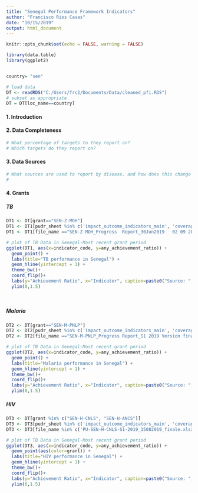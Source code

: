 ```yaml
---
title: "Senegal Performance Framework Indicators"
author: "Francisco Rios Casas"
date: "10/15/2019"
output: html_document
---
```


```r
knitr::opts_chunk$set(echo = FALSE, warning = FALSE)

library(data.table)
library(ggplot2)


country= "sen"

# load data
DT <- readRDS("C:/Users/frc2/Documents/Data/cleaned_pfi.RDS")
# subset as appropriate
DT = DT[loc_name==country]

```

#### 1. Introduction


#### 2. Data Completeness
```r
# What percentage of targets to they report on? 
# Which targets do they report on? 
```


#### 3. Data Sources
```r
# What sources are used to report by disease, and how does this change depending on target, result and verification?
# 
```


#### 4. Grants

##### TB
```r
DT1 <- DT[grant=="SEN-Z-MOH"]
DT1 <- DT1[pudr_sheet %in% c('impact_outcome_indicators_main', 'coverage_indicators_main')]
DT1 <- DT1[file_name =="SEN-Z-MOH_Progress  Report_30Jun2019   02 09 2019.xlsx"]

# plot of TB Data in Senegal-Most recent grant period
ggplot(DT1, aes(x=indicator_code, y=any_achievement_ratio)) +
  geom_point() +
  labs(title="TB performance in Senegal") +
  geom_hline(yintercept = 1) +
  theme_bw()+
  coord_flip()+
  labs(y="Achievement Ratio", x="Indicator", caption=paste0("Source: ", unique(DT1$file_name)))+
  ylim(0,1.5)
  
  
```


##### Malaria

```r
DT2 <- DT[grant=="SEN-M-PNLP"]
DT2 <- DT2[pudr_sheet %in% c('impact_outcome_indicators_main', 'coverage_indicators_main')]
DT2 <- DT2[file_name =="SEN-M-PNLP_Progress Report_S1 2019 Version finale du 15 Aout 2019.xlsx"]

# plot of TB Data in Senegal-Most recent grant period
ggplot(DT2, aes(x=indicator_code, y=any_achievement_ratio)) +
  geom_point() +
  labs(title="Malaria performance in Senegal") +
  geom_hline(yintercept = 1) +
  theme_bw()+
  coord_flip()+
  labs(y="Achievement Ratio", x="Indicator", caption=paste0("Source: ", unique(DT2$file_name)))+
  ylim(0,1.5)

```


##### HIV

```r
DT3 <- DT[grant %in% c("SEN-H-CNLS", "SEN-H-ANCS")]
DT3 <- DT3[pudr_sheet %in% c('impact_outcome_indicators_main', 'coverage_indicators_main')]
DT3 <- DT3[file_name %in% c('PU-SEN-H-CNLS-S1-2019_15082019_finale.xlsx', 'SEN H ANCS PU (Jan-Juin19), LFA 5Sept19.xlsm')]

# plot of TB Data in Senegal-Most recent grant period
ggplot(DT3, aes(x=indicator_code, y=any_achievement_ratio)) +
  geom_point(aes(color=grant)) +
  labs(title="HIV performance in Senegal") +
  geom_hline(yintercept = 1) +
  theme_bw()+
  coord_flip()+
  labs(y="Achievement Ratio", x="Indicator", caption=paste0("Source: ", unique(DT3$file_name)))+
  ylim(0,1.5)

```

